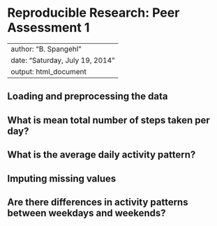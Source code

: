 Reproducible Research: Peer Assessment 1
========================================
---
author: "B. Spangehl"
date: "Saturday, July 19, 2014"
output: html_document
---


## Loading and preprocessing the data



## What is mean total number of steps taken per day?



## What is the average daily activity pattern?



## Imputing missing values



## Are there differences in activity patterns between weekdays and weekends?
